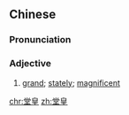 ==Chinese==
{{zh-forms}}

===Pronunciation===
{{zh-pron
|m=tánghuáng
|c=tong4 wong4
|mn=tông-hông
|cat=a
}}

===Adjective===
{{zh-adj}}

# [[grand]]; [[stately]]; [[magnificent]]

[[chr:堂皇]]
[[zh:堂皇]]